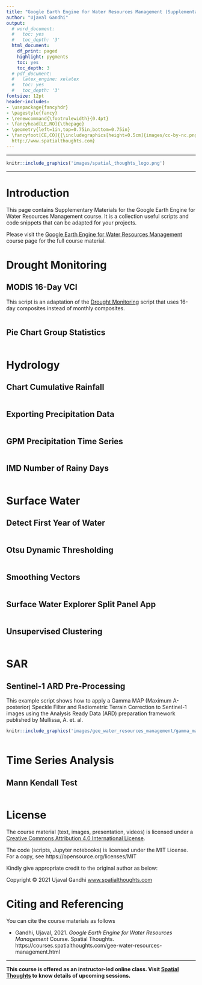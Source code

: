 ```yaml
---
title: "Google Earth Engine for Water Resources Management (Supplementary Course Material)"
author: "Ujaval Gandhi"
output:
  # word_document:
  #   toc: yes
  #   toc_depth: '3'
  html_document:
    df_print: paged
    highlight: pygments
    toc: yes
    toc_depth: 3
  # pdf_document:
  #   latex_engine: xelatex
  #   toc: yes
  #   toc_depth: '3'
fontsize: 12pt
header-includes:
- \usepackage{fancyhdr}
- \pagestyle{fancy}
- \renewcommand{\footrulewidth}{0.4pt}
- \fancyhead[LE,RO]{\thepage}
- \geometry{left=1in,top=0.75in,bottom=0.75in}
- \fancyfoot[CE,CO]{{\includegraphics[height=0.5cm]{images/cc-by-nc.png}} Ujaval Gandhi
  http://www.spatialthoughts.com}
---
```

\newpage

***

```r
knitr::include_graphics('images/spatial_thoughts_logo.png')
```

***

\newpage

# Introduction 

This page contains Supplementary Materials for the Google Earth Engine for Water Resources Management course. It is a collection useful scripts and code snippets that can be adapted for your projects. 

Please visit the [Google Earth Engine for Water Resources Management](https://courses.spatialthoughts.com/gee-water-resources-management.html) course page for the full course material.

# Drought Monitoring

## MODIS 16-Day VCI

This script is an adaptation of the [Drought Monitoring](https://courses.spatialthoughts.com/gee-water-resources-management.html#drought-monitoring) script that uses 16-day composites instead of monthly composites.

```js
```


## Pie Chart Group Statistics 

```js
```


# Hydrology

## Chart Cumulative Rainfall

```js
```

## Exporting Precipitation Data

```js
```

## GPM Precipitation Time Series

```js
```

## IMD Number of Rainy Days 

```js
```

# Surface Water

## Detect First Year of Water

```js
```

## Otsu Dynamic Thresholding

```js
```

## Smoothing Vectors 

```js
```

## Surface Water Explorer Split Panel App

```js
```

## Unsupervised Clustering 


```js
```

# SAR

## Sentinel-1 ARD Pre-Processing

This example script shows how to apply a Gamma MAP (Maximum A-posterior) Speckle Filter and Radiometric Terrain Correction to Sentinel-1 images using the Analysis Ready Data (ARD) preparation framework published by Mullissa, A. et. al.

```r
knitr::include_graphics('images/gee_water_resources_management/gamma_map.png')
```

```js
```

# Time Series Analysis

## Mann Kendall Test

```js
```


# License

The course material (text, images, presentation, videos) is licensed under a [Creative Commons Attribution 4.0 International License](https://creativecommons.org/licenses/by/4.0/).

The code (scripts, Jupyter notebooks) is licensed under the MIT License. For a copy, see https://opensource.org/licenses/MIT

Kindly give appropriate credit to the original author as below:

Copyright &copy; 2021 Ujaval Gandhi [www.spatialthoughts.com](https://spatialthoughts.com)


# Citing and Referencing

You can cite the course materials as follows

* Gandhi, Ujaval, 2021. *Google Earth Engine for Water Resources Management* Course. Spatial Thoughts. https://courses.spatialthoughts.com/gee-water-resources-management.html

***

**This course is offered as an instructor-led online class. Visit [Spatial Thoughts](https://spatialthoughts.com/events/) to know details of upcoming sessions.**
